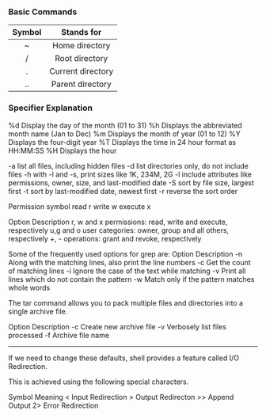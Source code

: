 ### Basic Commands
|Symbol|	Stands for|
|:---:|:---:|
|~	|Home directory|
|/|	Root directory|
|.|	Current directory|
|..|	Parent directory|



### Specifier	Explanation
%d	Display the day of the month (01 to 31)
%h	Displays the abbreviated month name (Jan to Dec)
%m	Displays the month of year (01 to 12)
%Y	Displays the four-digit year
%T	Displays the time in 24 hour format as HH:MM:SS
%H	Displays the hour

-a	list all files, including hidden files
-d	list directories only, do not include files
-h	with -l and -s, print sizes like 1K, 234M, 2G
-l	include attributes like permissions, owner, size, and last-modified date
-S	sort by file size, largest first
-t	sort by last-modified date, newest first
-r	reverse the sort order


Permission	symbol
read	r
write	w
execute	x


Option	Description
r, w and x	permissions: read, write and execute, respectively
u,g and o	user categories: owner, group and all others, respectively
+, -	operations: grant and revoke, respectively


Some of the frequently used options for grep are:
Option	Description
-n	Along with the matching lines, also print the line numbers
-c	Get the count of matching lines
-i	Ignore the case of the text while matching
-v	Print all lines which do not contain the pattern
-w	Match only if the pattern matches whole words


The tar command allows you to pack multiple files and directories into a single archive file.

Option	Description
-c	Create new archive file
-v	Verbosely list files processed
-f	Archive file name

---------------------------------------------

If we need to change these defaults, shell provides a feature called I/O Redirection.

This is achieved using the following special characters.

Symbol	Meaning
<	Input Redirection
>	Output Redirecton
>>	Append Output
2>	Error Redirection
